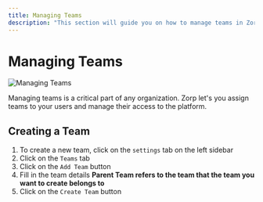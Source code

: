 ```yaml
---
title: Managing Teams
description: "This section will guide you on how to manage teams in Zorp. Teams are a way to group users together and manage their access to the platform."
---
```


# Managing Teams

![Managing Teams](./images/teams.png)

Managing teams is a critical part of any organization. Zorp let's you assign teams to your users and manage their access to the platform.

## Creating a Team

1. To create a new team, click on the `settings` tab on the left sidebar
2. Click on the `Teams` tab
3. Click on the `Add Team` button
4. Fill in the team details **Parent Team refers to the team that the team you want to create belongs to**
5. Click on the `Create Team` button

